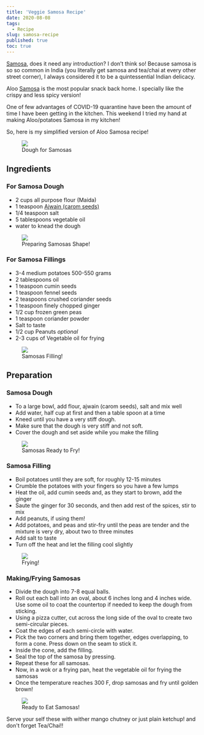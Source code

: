 ```yaml
---
title: 'Veggie Samosa Recipe'
date: 2020-08-08
tags:
  - Recipe
slug: samosa-recipe
published: true
toc: true
---
```


[Samosa], does it need any introduction? I don’t think so!
Because samosa is so so common in India (you literally get samosa and tea/chai at every other street
corner), I always considered it to be a quintessential Indian delicacy.

Aloo [Samosa] is the most
popular snack back home. I specially like the crispy and less spicy version!

[Samosa]: https://en.wikipedia.org/wiki/Samosa

One of few advantages of COVID-19 quarantine have been the amount of time I have been getting in
the kitchen. This weekend I tried my hand at making Aloo/potatoes Samosa in my kitchen!

So, here is my simplified version of Aloo Samosa recipe!

<figure>
  <img src="https://res.cloudinary.com/sadanandsingh/image/upload/v1597022578/samosa/dough.jpg"/>
  <figcaption class="text-center text-xs">
    Dough for Samosas
  </figcaption>
</figure>

## Ingredients

### For Samosa Dough

- 2 cups all purpose flour (Maida)
- 1 teaspoon [Ajwain (carom seeds)](https://en.wikipedia.org/wiki/Ajwain)
- 1/4 teaspoon salt
- 5 tablespoons vegetable oil
- water to knead the dough

<figure>
  <img src="https://res.cloudinary.com/sadanandsingh/image/upload/v1597022578/samosa/samosa_cut.jpg"/>
  <figcaption class="text-center text-xs">
    Preparing Samosas Shape!
  </figcaption>
</figure>

### For Samosa Fillings

- 3-4 medium potatoes 500-550 grams
- 2 tablespoons oil
- 1 teaspoon cumin seeds
- 1 teaspoon fennel seeds
- 2 teaspoons crushed coriander seeds
- 1 teaspoon finely chopped ginger
- 1/2 cup frozen green peas
- 1 teaspoon coriander powder
- Salt to taste
- 1/2 cup Peanuts _optional_
- 2-3 cups of Vegetable oil for frying

<figure>
  <img src="https://res.cloudinary.com/sadanandsingh/image/upload/v1597022578/samosa/aloo_masala.jpg"/>
  <figcaption class="text-center text-xs">
    Samosas Filling!
  </figcaption>
</figure>

## Preparation

### Samosa Dough

- To a large bowl, add flour, ajwain (carom seeds), salt and mix well
- Add water, half cup at first and then a table spoon at a time
- Kneed until you have a very stiff dough.
- Make sure that the dough is very stiff and not soft.
- Cover the dough and set aside while you make the filling

<figure>
  <img src="https://res.cloudinary.com/sadanandsingh/image/upload/v1597022578/samosa/samosa_raw.jpg"/>
  <figcaption class="text-center text-xs">
    Samosas Ready to Fry!
  </figcaption>
</figure>

### Samosa Filling

- Boil potatoes until they are soft, for roughly 12-15 minutes
- Crumble the potatoes with your fingers so you have a few lumps
- Heat the oil, add cumin seeds and, as they start to brown, add the ginger
- Saute the ginger for 30 seconds, and then add rest of the spices, stir to mix
- Add peanuts, if using them!
- Add potatoes, and peas and stir-fry until the peas are tender and the mixture is very dry,
  about two to three minutes
- Add salt to taste
- Turn off the heat and let the filling cool slightly

<figure>
  <img src="https://res.cloudinary.com/sadanandsingh/image/upload/v1597022578/samosa/samosa_frying.jpg"/>
  <figcaption class="text-center text-xs">
    Frying!
  </figcaption>
</figure>

### Making/Frying Samosas

- Divide the dough into 7-8 equal balls.
- Roll out each ball into an oval, about 6 inches long and 4 inches wide. Use some oil to coat the
  countertop if needed to keep the dough from sticking.
- Using a pizza cutter, cut across the long side of the oval to create two semi-circular pieces.
- Coat the edges of each semi-circle with water.
- Pick the two corners and bring them together, edges overlapping, to form a cone. Press down on
  the seam to stick it.
- Inside the cone, add the filling.
- Seal the top of the samosa by pressing.
- Repeat these for all samosas.
- Now, in a wok or a frying pan, heat the vegetable oil for frying the samosas
- Once the temperature reaches 300 F, drop samosas and fry until golden brown!

<figure>
  <img src="https://res.cloudinary.com/sadanandsingh/image/upload/v1597022578/samosa/samosa_done.jpg"/>
  <figcaption class="text-center text-xs">
    Ready to Eat Samosas!
  </figcaption>
</figure>

Serve your self these with wither mango chutney or just plain ketchup! and don't forget Tea/Chai!!
